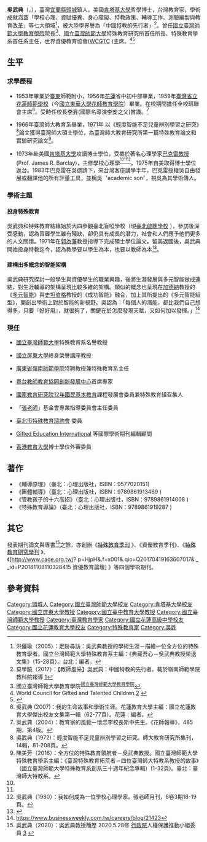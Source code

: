 {{Infobox person
| name = 吳武典
| image = 
| image_size = 
| english_name = Wu-Tien Wu
| birth_date = 1940年10月15日
| nationality = [[中華民國|中華民國]]
| education = [[美国|美國]][[肯塔基大学|肯塔基大學]]哲學博士
| job = 教育家
| research = 資優教育、[[特殊教育|特殊教育]](特教政策)、輔導與諮商、[[心理测量学|心理評量]]。
| home_town = [[宜蘭縣|宜蘭]][[頭城鎮|頭城]]
| awards = * [[省立花蓮師範學校|省立花蓮師範學校]]（今[[國立東華大學|國立東華大學]]）第一屆傑出校友(1982)
* [[中華民國科技部|國科會]]傑出研究獎(1988)
* [http://www.apfggiftedness.org/ 亞太資優教育聯盟]傑出貢獻獎（2006）
* [[國立臺灣師範大學|臺灣師範大學]]第七屆傑出校友獎(2007)
* [http://www.guidance.org.tw/ 臺灣輔導與諮商學會]終身成就獎（2014）
* [[嶺南師範學院|嶺南師範學院]]特別貢獻獎（2019）
| honours = * 國際跨文化研究學會([https://www.intercultural-academy.net/ IAIR])會士(Fellow)
* [[馬奎斯世界名人錄|世界名人錄]]（Who’s Who in the World, 2008-）
* [[新加坡|新加坡]]政府教育部資優教育計畫國際顧問
| website = https://hre.pro.edu.tw/experts/129
| past = * 世界資優教育協會([https://world-gifted.org/ WCGTC])主席
* 小學及初中教師
* [[國立臺灣師範大學|臺灣師範大學]]教育心理系教授、特殊教育系主任、教育政策與行政研究所所長、特殊教育系主任、教育學院院長
* 美國[[密歇根大学|密西根大學]]訪問學者
* [[香港大學|香港大學]]馬登客座講席（Marden Fellow）
* [https://sites.google.com/view/speassroc 中華民國特殊教育學會]理事長
* [https://cat.org.tw/ 中國測驗學會理事長]
* [http://www.guidance.org.tw/ 臺灣輔導與諮商學會]理事長
* [http://www.cage.org.tw/ 中華資優教育學會]理事長
* [http://education.xcom.tw/ 中華民國師範教育學會]理事長
* [[中華民國科技部|行政院國科會]]教育學門召集人
* [[中華民國教育部|教育部]]特殊教育諮詢委員會委員、師資培育審議委員會委員、中小學教育永續發展委員會委員兼行政組召集人、高級中等以下學校課程審議會委員、中央教師申訴評議委員會委員
* [[國立屏東大學|國立屏東大學]]講座教授
* [[國立臺中教育大學|國立臺中教育大學]]講座教授
}}
'''吳武典'''（{{lang-en|Wu-Tien Wu}}，{{bd|1940年|10月15日||}}），臺灣[[宜蘭縣|宜蘭縣]][[頭城鎮|頭城]]鎮人，美國[[肯塔基大学|肯塔基大學]]哲學博士，台灣教育家，學術成就涵蓋「學校心理、資賦優異、身心障礙、特教政策、輔導工作、測驗編製與教育改革」等七大領域<ref>洪儷瑜（2005）：足跡尋訪：吳武典教授的學術生涯－描繪一位全方位的特殊教育學者。國立台灣師範大學特殊教育系主編：《典藏吾心－吳武典教授榮退文集》（15-28頁）。台北：編者。</ref>，被大陸學界譽為「中國特教的先行者」<ref name=":0">莫學饒（2017）：【教師風采】吳武典：中國特教的先行者。載於嶺南師範學院教科院報導 [https://www.sohu.com/a/206263371_99933644]</ref>。曾任[[國立臺灣師範大學教育學院|國立臺灣師範大學教育學院]]院長<ref>國立臺灣師範大學教育學院<sup>[[國立臺灣師範大學教育學院|國立臺灣師範大學教育學院]]</sup></ref>、[[國立臺灣師範大學|國立臺灣師範大學]]特殊教育研究所首任所長、特殊教育學系首任系主任，世界資優教育協會([https://world-gifted.org/ WCGTC]{{Wayback|url=https://world-gifted.org/ |date=20200823213238 }} )主席。<ref>World Council for Gifted and Talented Children.[https://world-gifted.org/] {{Wayback|url=https://world-gifted.org/ |date=20200823213238 }}</ref><ref>{{Cite web |title=達拉斯新聞網 |url=http://dallaschinesenews.com/detail.php?id=5259 |website=dallaschinesenews.com |access-date=2022-06-30}}</ref>

== 生平 ==
=== 求學歷程 ===
* 1953年畢業於[[臺東縣|臺東]]師範附小，1956年[[花蓮縣|花蓮]]省中初中部畢業，1959年[[臺灣省立花蓮師範學校|臺灣省立花蓮師範學校]]（今[[國立東華大學花師教育學院|國立東華大學花師教育學院]]）畢業。在校期間擔任全校班聯會主席<ref>吳武典 (2007)：我的生命故事和學術生涯。花蓮教育大學主編：國立花蓮教育大學傑出校友文集第一輯（62-77頁）。花蓮：編者。</ref>。受時任校長[[李昇|李昇]](國際名導演[[李安|李安]]之父)賞識。<ref>吳武典（2004）：教育家的風範－懷念李校長斯中先生。《花師報導》，485期，第4版。</ref>

* 1966年臺灣師大教育系畢業，1971年 以《輕度智能不足兒童辨別學習之研究》<ref>吳武典（1972)：輕度智能不足兒童辨別學習之研究。師大教育研究所集刊，14輯，81-208頁。</ref>論文獲得臺灣師大碩士學位，為臺灣師大教育研究所第一篇特殊教育論文和實驗研究論文<ref name=":1">陳美芳（2016）：全方位的特殊教育領航者－吳武典教授。國立臺灣師範大學特殊教育學系主編：《臺灣特殊教育拓荒者－四位臺灣師大特教系教授的故事》（國立臺灣師範大學特殊教育系創系三十週年紀念專輯）(1-32頁)。臺北：臺灣師大特教系。</ref>。

* 1973年赴美國[[肯塔基大学|肯塔基大學]]攻讀博士學位，受業於著名心理學家[https://www.mendeley.com/authors/24434587700/ 巴克雷教授](Prof. James R. Barclay)，主修學校心理學<sup><ref name=":0" /><ref name=":1" /><ref>吳武典（1980）：我如何成為一位學校心理學家。張老師月刊，6卷3期18-19頁。</ref></sup>。1975年自美取得博士學位返台。1983年巴克雷在吳邀請下，來台灣客座講學半年，巴克雷授權吳自由發展或翻譯他的所有評量工具，並稱吳〝academic son〞，視吳為其學術傳人。

=== 學術主題 ===
====投身特殊教育====

吳武典和特殊教育結緣始於大四參觀臺北盲啞學校（現[http://www.tmd.tp.edu.tw/ 臺北啟聰學校]{{Wayback|url=http://www.tmd.tp.edu.tw/ |date=20090724213716 }} ），參訪後深受感動，認為盲聾學生雖有殘缺，卻仍具有成長的潛力，社會和人們應予他們更多的人文關懷。1971年在[[郭為藩|郭為藩]]教授指導下完成碩士學位論文。留美返國後，吳武典開始投身特教迄今，認為教學要以學生為本，也要以教師為本<ref>{{Cite web |url=https://www.ettoday.net/news/20150820/544963.htm |title=存档副本 |accessdate=2020-09-26 |archive-date=2015-12-23 |archive-url=https://web.archive.org/web/20151223175804/http://www.ettoday.net/news/20150820/544963.htm |dead-url=no }}</ref>。
====建構出多概念的智能架構====
吳武典研究探討一般學生與資優學生的職業興趣，後將生涯發展與多元智能做成連結，對生涯輔導的架構呈現比較多維的架構。類似的概念也呈現在[[霍华德·加德纳|加德納]]教授的《[[多元智能理論|多元智能]]》與[[羅伯特·史坦伯格|史坦伯格]]教授的《成功智能》融合，加上其所提出的《多元智能組型》，開創出學術上對於智能的新視野。吳認為：「每個人的潛能，都比我們自己想得多，只要『好好用』，就很夠了，關鍵在於怎麼發現天賦，又如何加以發揮。」<ref>https://www.businessweekly.com.tw/careers/blog/21423</ref>

=== 現任 ===

* [[國立臺灣師範大學|國立臺灣師範大學]]特殊教育系名譽教授

* [[國立屏東大學|國立屏東大學]]終身榮譽講座教授

* [[广东省|廣東省]][[嶺南師範學院|嶺南師範學院]]特聘教授兼特殊教育系主任

* [[嶺南師範學院|粵台教師教育協同創新發展中心]]首席專家

* [[國家教育研究院|國家教育研究院]][[十二年國民基本教育|12年國民基本教育]]課程發展會委員兼特殊教育組召集人

* 「[[張老師基金會|張老師]]」基金會專業指導委員會主任委員

* [https://www.doe.gov.taipei/Content_List.aspx?n=57DFACB4C8444EFC 臺北市特殊教育諮詢會]{{Wayback|url=https://www.doe.gov.taipei/Content_List.aspx?n=57DFACB4C8444EFC |date=20200601060744 }} 委員

* [https://journals.sagepub.com/home/gei Gifted Education International]{{Wayback|url=https://journals.sagepub.com/home/gei |date=20200601184716 }} 等國際學術期刊編輯顧問

* [[香港教育大學|香港教育大學]]博士學位外審委員

== 著作 ==

* 《輔導原理》（臺北：心理出版社，ISBN：9577020151)
* 《團體輔導》（臺北：心理出版社，ISBN：9789861913469 )
* 《管教孩子的十六高招》（臺北：心理出版社，ISBN：9789861914008 )
* 《特殊教育導論》（臺北：心理出版社，ISBN：9789861919287 )

== 其它 ==
發表期刊論文與專書<ref>吳武典（2020）：吳武典教授簡歷 2020.5.28修  [[行政院|行政院]]人權保護推動小組委員 [https://hre.pro.edu.tw/experts/129] {{Wayback|url=https://hre.pro.edu.tw/experts/129 |date=20200807131852 }}</ref>之餘，亦創辦《[http://searoc.aide.gov.tw/quarterly.html 特殊教育季刊]{{Wayback|url=http://searoc.aide.gov.tw/quarterly.html |date=20200119084856 }} 》、《資優教育季刊》、《[http://bse.spe.ntnu.edu.tw/contents/news/news.asp 特殊教育研究學刊]{{Wayback|url=http://bse.spe.ntnu.edu.tw/contents/news/news.asp |date=20191230201645 }} 》、《[http://www.cage.org.tw/?.p=HjpH&.f=x001&.qio=Q20170419163607017&.__id=P20181108110328415 資優教育論壇] {{Wayback|url=http://www.cage.org.tw/?.p=HjpH&.f=x001&.qio=Q20170419163607017&.__id=P20181108110328415 |date=20210416233714 }}》等四個學術期刊。

== 參考資料 ==
{{Reflist|30em}}

{{Authority control}}
{{DEFAULTSORT:W}}
[[Category:頭城人|Category:頭城人]]
[[Category:國立臺灣師範大學校友|Category:國立臺灣師範大學校友]]
[[Category:肯塔基大學校友|Category:肯塔基大學校友]]
[[Category:國立屏東大學教授|Category:國立屏東大學教授]]
[[Category:國立臺中教育大學教授|Category:國立臺中教育大學教授]]
[[Category:國立臺灣師範大學教授|Category:國立臺灣師範大學教授]]
[[Category:臺灣教育學家|Category:臺灣教育學家]]
[[Category:國立花蓮高級中學校友|Category:國立花蓮高級中學校友]]
[[Category:國立花蓮教育大學校友|Category:國立花蓮教育大學校友]]
[[Category:特殊教育家|Category:特殊教育家]]
[[Category:吴姓|Category:吴姓]]